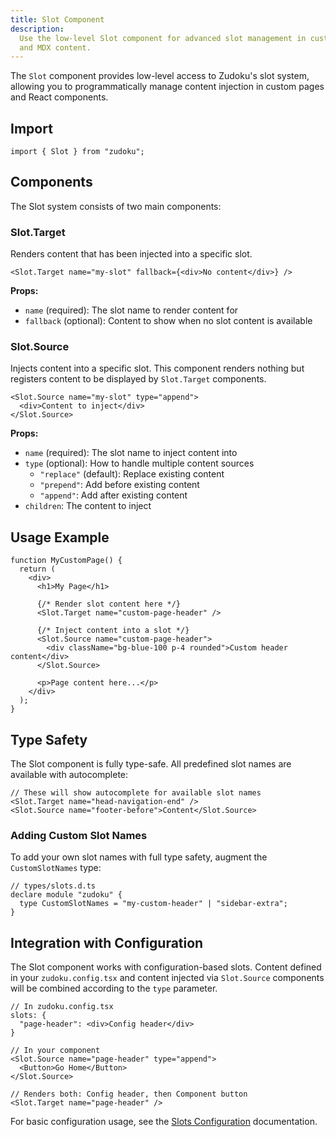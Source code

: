 ```yaml
---
title: Slot Component
description:
  Use the low-level Slot component for advanced slot management in custom pages
  and MDX content.
---
```


The `Slot` component provides low-level access to Zudoku's slot system, allowing
you to programmatically manage content injection in custom pages and React
components.

## Import

```tsx
import { Slot } from "zudoku";
```

## Components

The Slot system consists of two main components:

### Slot.Target

Renders content that has been injected into a specific slot.

```tsx
<Slot.Target name="my-slot" fallback={<div>No content</div>} />
```

**Props:**

- `name` (required): The slot name to render content for
- `fallback` (optional): Content to show when no slot content is available

### Slot.Source

Injects content into a specific slot. This component renders nothing but
registers content to be displayed by `Slot.Target` components.

```tsx
<Slot.Source name="my-slot" type="append">
  <div>Content to inject</div>
</Slot.Source>
```

**Props:**

- `name` (required): The slot name to inject content into
- `type` (optional): How to handle multiple content sources
  - `"replace"` (default): Replace existing content
  - `"prepend"`: Add before existing content
  - `"append"`: Add after existing content
- `children`: The content to inject

## Usage Example

```tsx
function MyCustomPage() {
  return (
    <div>
      <h1>My Page</h1>

      {/* Render slot content here */}
      <Slot.Target name="custom-page-header" />

      {/* Inject content into a slot */}
      <Slot.Source name="custom-page-header">
        <div className="bg-blue-100 p-4 rounded">Custom header content</div>
      </Slot.Source>

      <p>Page content here...</p>
    </div>
  );
}
```

## Type Safety

The Slot component is fully type-safe. All predefined slot names are available
with autocomplete:

```tsx
// These will show autocomplete for available slot names
<Slot.Target name="head-navigation-end" />
<Slot.Source name="footer-before">Content</Slot.Source>
```

### Adding Custom Slot Names

To add your own slot names with full type safety, augment the `CustomSlotNames`
type:

```tsx
// types/slots.d.ts
declare module "zudoku" {
  type CustomSlotNames = "my-custom-header" | "sidebar-extra";
}
```

## Integration with Configuration

The Slot component works with configuration-based slots. Content defined in your
`zudoku.config.tsx` and content injected via `Slot.Source` components will be
combined according to the `type` parameter.

```tsx
// In zudoku.config.tsx
slots: {
  "page-header": <div>Config header</div>
}

// In your component
<Slot.Source name="page-header" type="append">
  <Button>Go Home</Button>
</Slot.Source>

// Renders both: Config header, then Component button
<Slot.Target name="page-header" />
```

For basic configuration usage, see the
[Slots Configuration](/configuration/slots) documentation.
